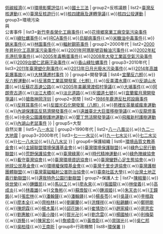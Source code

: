 <includeonly>{{Navbox|child
| group1=環境議題
| list1=[[環境運動]]{{.w}}[[低碳經濟]]{{.w}}[[環境影響評估]]{{.w}}[[國土三法]]
| group2=反核議題
| list2=[[臺灣反核運動]]{{.w}}[[臺灣反核遊行]]{{.w}}[[龍門核能發電廠|核四建廠及運轉爭議]]{{.w}}[[核四公投運動]]
| group3=環境污染<br>與<br>公害事件
| list3={{Navbox|child
| group1=2000年前
| list1=[[中石化安順廠污染案|中石化安順廠污染事件]]{{.w}}[[新竹李長榮化工廠事件]]{{.w}}[[花壇鄉窯業工廠空氣污染事件]]{{.w}}[[綠牡蠣事件]]{{.w}}[[臺灣美國無線電公司污染案|RCA事件]]{{.w}}[[烏腳病|烏腳病事件]]{{.w}}[[米糠油中毒事件]]{{.w}}[[鎘米|鎘米事件]]{{.w}}[[林園事件]]{{.w}}[[輻射鋼筋事件]]
| group2=2000年代
| list2=[[昇利化工高屏溪污染事件|2000年昇利化工高屏溪污染事件]]{{.w}}[[阿瑪斯號貨輪油污事件|2001年阿瑪斯號貨輪油污事件]]{{.w}}[[2002年紅毛港抗爭事件]]{{.w}}[[毒鴨蛋事件|2005年毒鴨蛋事件]]{{.w}}[[大發工業區空氣污染事件|2008年大發工業區空氣污染事件]]{{.w}}[[台塑仁武廠汙染事件|2009台塑仁武廠汙染事件]]{{.w}}[[綠牡蠣事件#香山綠牡蠣事件|香山綠牡蠣事件]]
| group3=2010年代
| list3=[[2011年臺灣塑化劑事件]]{{.w}}[[2013年日月光廢水污染事件]]{{.w}}[[2014年高雄氣爆事故]]{{.w}}[[大林蒲遷村事件]]
}}
| group4=開發爭議
| list4={{Navbox|child
| group1=政府
| list1=[[反五輕運動|1987年後勁反五輕運動]]{{.w}}[[宜蘭反六輕]]{{.w}}[[第六套輕油裂解廠|反六輕運動]]{{.w}}[[濱南工業區|反濱南工業區開發案（七輕）]]{{.w}}[[美濃溪#美濃水庫計畫|反美濃水庫]]{{.w}}[[湖山水庫#爭議|反湖山水庫]]{{.w}}[[蘇花高速公路計畫#爭議|反蘇花高速公路]]{{.w}}[[美麗灣渡假村爭議|2005年美麗灣渡假村爭議]]{{.w}}[[大埔事件]]{{.w}}[[阿朗壹古道]]{{.w}}[[淡江大橋]]{{.w}}[[淡北道路]]{{.w}}反[[國道七號 (中華民國)|國道七號]]{{.w}}[[蜜月灣#開發爭議|宜蘭蜜月灣開發爭議]]{{.w}}[[搶救神岡浮圳]]
| group2=民間
| list2=[[鹿港居民反杜邦設廠事件|1986年鹿港反杜邦設廠事件]]{{.w}}[[拜耳事件|反拜耳事件]]{{.w}}[[國光石化開發案|反國光石化開發案（八輕）]]{{.w}}[[苑裡反瘋車|苑裡反英華威瘋車運動]]{{.w}}[[內湖保護區反慈濟開發事件]]{{.w}}[[臺北文化體育園區#爭議|遠雄臺北大巨蛋移樹爭議]]{{.w}}[[反龍燈事件]]{{.w}}[[中央公園護樹護地運動]]{{.w}}[[墾丁悠活麗緻渡假村#爭議|墾丁悠活開發爭議]]{{.w}}[[飛雁新村|飛雁新村護樹運動]]{{.w}}[[內湖山老鼠事件]]
}}
| group5=大型<br>自然災害
| list5={{Navbox|child
| group1=1990年前
| list1=[[八七水災]]{{.w}}[[八一水災]]
| group2=1990年代
| list2=[[颱風芸妮 (1997年)|八一八風災]]{{.w}}[[九二一大地震]]
| group3=2000年代
| list3=[[七一一水災]]{{.w}}[[颱風納莉 (2001年)|九一七水災]]{{.w}}[[七二水災]]{{.w}}[[颱風海鷗 (2008年)|七一八水災]]{{.w}}[[八八水災]]
}}
| group6=保護組織
| list6=[[環境品質文教基金會]]{{.w}}[[主婦聯盟環境保護基金會]]{{.w}}[[台灣環境保護聯盟|臺灣環境保護聯盟]]{{.w}}[[綠色公民行動聯盟]]{{.w}}[[荒野保護協會]]{{.w}}[[綠黨 (臺灣)|臺灣綠黨]]{{.w}}[[時代精神運動]]{{.w}}[[綠色陣線協會]]{{.w}}[[看守臺灣協會]]{{.w}}[[臺灣環境資訊協會]]{{.w}}[[臺灣蠻野心足生態協會]]{{.w}}[[地球公民基金會]]{{.w}}[[環境權保障基金會]]{{.w}}[[臺灣千里步道運動|臺灣千里步道協會]]{{.w}}[[臺灣護樹團體聯盟]]{{.w}}[[台灣電磁輻射公害防治協會|臺灣電磁輻射公害防治協會]]{{.w}}[[臺南社區大學]]{{.w}}[[台灣土地正義行動聯盟]]{{.w}}[[還我特色公園行動聯盟]]
| group7=保護人士
| list7=[[陳椒華]]{{.w}}[[徐世榮]]{{.w}}[[鍾鐵民]]{{.w}}[[馬以工]]{{.w}}[[廖永來]]{{.w}}[[張國龍]]{{.w}}[[林俊義]]{{.w}}[[高成炎]]{{.w}}[[林義雄]]{{.w}}[[文魯彬]]{{.w}}[[蘇煥智]]{{.w}}[[鍾淑姬]]{{.w}}[[朱天衣]]{{.w}}[[王鐘銘]]{{.w}}[[張宏林]]{{.w}}[[潘翰聲]]{{.w}}[[潘翰疆]]{{.w}}[[楊長苓]]{{.w}}[[吳晟]]{{.w}}[[李根政]]{{.w}}[[廖本全]]{{.w}}[[齊柏林 (臺灣)|齊柏林]]{{.w}}[[劉麗蘭]]{{.w}}[[洪輝祥]]{{.w}}[[粘錫麟]]{{.w}}[[鄭明能]]{{.w}}[[陳炯霖]]{{.w}}[[楊木萬]]{{.w}}[[邱花妹]]{{.w}}[[崔愫欣]]{{.w}}[[趙家緯]]{{.w}}[[房思宏]]{{.w}}[[劉惠敏]]{{.w}}[[黃小陵]]{{.w}}[[賀光卍]]{{.w}}[[劉念雲]]{{.w}}[[楊國楨]]{{.w}}[[利梅菊]]{{.w}}[[游藝]]{{.w}}[[陳家宏]]{{.w}}[[詹順貴]]{{.w}}[[黃煥彰]]{{.w}}[[晁瑞光]]{{.w}}[[吳仁邦]]{{.w}}[[吳柏瑋]]{{.w}}[[王南昕]]
| group8=行政機關
| list8=[[行政院環境保護署|環保署]]
}}</includeonly><noinclude>{{臺灣社會運動|環境運動}}</noinclude>